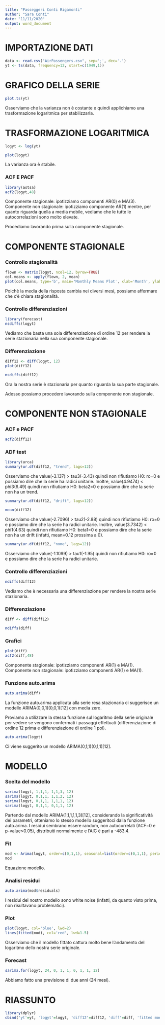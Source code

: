---
title: "Passeggeri Conti Rigamonti"
author: "Sara Conti"
date: "11/11/2020"
output: word_document
---
# IMPORTAZIONE DATI
```{r}
data <- read.csv("AirPassengers.csv", sep=';', dec='.')
yt <- ts(data, frequency=12, start=c(1949,1))
```

# GRAFICO DELLA SERIE 
```{r}
plot.ts(yt)
```
Osserviamo che la varianza non è costante e quindi applichiamo una trasformazione logaritmica per stabilizzarla.

# TRASFORMAZIONE LOGARITMICA
```{r}
logyt <- log(yt)

plot(logyt)
```
La varianza ora è stabile. 

### ACF E PACF
```{r}
library(astsa)
acf2(logyt,48)
```
Componente stagionale: ipotizziamo componenti AR(0) e MA(3).
Componente non stagionale: ipotizziamo componente AR(1) mentre, per quanto riguarda quella a media mobile, vediamo che le tutte le autocorrelazioni sono molto elevate. 

Procediamo lavorando prima sulla componente stagionale.  

# COMPONENTE STAGIONALE 
### Controllo stagionalità 
```{r}
flown <- matrix(logyt, ncol=12, byrow=TRUE)
col.means <- apply(flown, 2, mean)
plot(col.means, type='b', main='Monthly Means Plot', xlab='Month', ylab='Mean')
```
Poichè la media della risposta cambia nei diversi mesi, possiamo affermare che c'è chiara stagionalità.

### Controllo differenziazioni
```{r}
library(forecast)
nsdiffs(logyt)
```
Vediamo che basta una sola differenziazione di ordine 12 per rendere la serie stazionaria nella sua componente stagionale. 

### Differenziazione 
```{r}
diff12 <- diff(logyt, 12)
plot(diff12)

nsdiffs(diff12)
```
Ora la nostra serie è stazionaria per quanto riguarda la sua parte stagionale. 

Adesso possiamo procedere lavorando sulla componente non stagionale.

# COMPONENTE NON STAGIONALE 
### ACF e PACF 
```{r}
acf2(diff12)
```

### ADF test
```{r}
library(urca)
summary(ur.df(diff12, "trend", lags=12))
```
Osserviamo che value(-3.137) > tau3(-3.43) quindi non rifiutiamo H0: ro=0 e possiamo dire che la serie ha radici unitarie. 
Inoltre, value(4.9474) < phi3(6.49) quindi non rifiutiamo H0: beta2=0 e possiamo dire che la serie non ha un trend.

```{r}
summary(ur.df(diff12, "drift", lags=12))

mean(diff12)
```
Osserviamo che value(-2.7096) > tau2(-2.88) quindi non rifiutiamo H0: ro=0 e possiamo dire che la serie ha radici unitarie.
Inoltre, value(3.7342) < phi1(4.63) quindi non rifiutiamo H0: beta1=0 e possiamo dire che la serie non ha un drift (infatti, mean=0.12 prossima a 0).

```{r}
summary(ur.df(diff12, "none", lags=12))
```
Osserviamo che value(-1.1099) > tau1(-1.95) quindi non rifiutiamo H0: ro=0 e possiamo dire che la serie ha radici unitarie. 

### Controllo differenziazioni
```{r}
ndiffs(diff12)
```
Vediamo che è necessaria una differenziazione per rendere la nostra serie stazionaria.  

### Differenziazione
```{r}
diff <- diff(diff12)

ndiffs(diff)
```

### Grafici 
```{r}
plot(diff)
acf2(diff,48)
```
Componente stagionale: ipotizziamo componenti AR(1) e MA(1).
Componente non stagionale: ipotizziamo componenti AR(1) e MA(1).

### Funzione auto.arima
```{r}
auto.arima(diff)
```
La funzione auto.arima applicata alla serie resa stazionaria ci suggerisce un modello ARIMA(0,0,1)(0,0,1)[12] con media zero.

Proviamo a utilizzare la stessa funzione sul logaritmo della serie originale per vedere se vengono confermati i passaggi effettuati (differenziazione di ordine 12 prima e differenziazione di ordine 1 poi).

```{r}
auto.arima(logyt)
```
Ci viene suggerito un modello ARIMA(0,1,1)(0,1,1)[12].

# MODELLO 
### Scelta del modello 
```{r}
sarima(logyt, 1,1,1, 1,1,3, 12)
sarima(logyt, 0,1,1, 1,1,2, 12)
sarima(logyt, 0,1,1, 1,1,1, 12)
sarima(logyt, 0,1,1, 0,1,1, 12)
```
Partendo dal modello ARIMA(1,1,1,1,1,3)[12], considerando la significatività dei parametri, otteniamo lo stesso modello suggeritoci dalla funzione auto.arima.
I residui sembrano essere random, non autocorrelati (ACF=0 e p-value>0.05), distribuiti normalmente e l'AIC è pari a -483.4.

### Fit
```{r}
mod <- Arima(logyt, order=c(0,1,1), seasonal=list(order=c(0,1,1), period=12))
mod
```
Equazione modello. 

### Analisi residui
```{r}
auto.arima(mod$residuals)
```
I residui del nostro modello sono white noise (infatti, da quanto visto prima, non risultavano problematici). 

### Plot
```{r}
plot(logyt, col='blue', lwd=2)
lines(fitted(mod), col='red', lwd=1.5)
```
Osserviamo che il modello fittato cattura molto bene l'andamento del logaritmo dello nostra serie originale. 

### Forecast
```{r}
sarima.for(logyt, 24, 0, 1, 1, 0, 1, 1, 12)
```
Abbiamo fatto una previsione di due anni (24 mesi).

# RIASSUNTO
```{r}
library(dplyr)
cbind('yt'=yt, 'logyt'=logyt, 'diff12'=diff12, 'diff'=diff, 'fitted model'=fitted(mod), 'residual'=logyt-fitted(mod)) %>% autoplot(facets=TRUE, xlab='Year')
```
